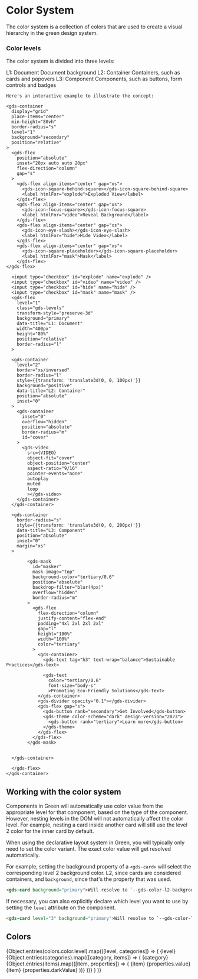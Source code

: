 
<Meta title="Style/Colors" />

# Color System
The color system is a collection of colors that are used to create a visual hierarchy in the green design system.

### Color levels

The color system is divided into three levels:

<gds-theme design-version="2023">
  <gds-flex flex-direction="column" gap="l" margin="0 0 l">
    <gds-flex gap="s" flex-direction="column">
      <gds-flex gap="s"><gds-badge>L1: Document</gds-badge> Document background</gds-flex>
      <gds-flex padding="0 0 0 m" gap="s"><gds-badge variant="notice">L2: Container</gds-badge> Containers, such as cards and popovers</gds-flex>
      <gds-flex padding="0 0 0 xl" gap="s"><gds-badge variant="positive">L3: Component</gds-badge> Components, such as buttons, form controls and badges</gds-flex>
    </gds-flex>

    Here's an interactive example to illustrate the concept:

    <gds-container
      display="grid"
      place-items="center"
      min-height="80vh"
      border-radius="s"
      level="1"
      background="secondary"
      position="relative"
    >
      <gds-flex
        position="absolute"
        inset="20px auto auto 20px"
        flex-direction="column"
        gap="s"
      >
        <gds-flex align-items="center" gap="xs">
          <gds-icon-square-behind-square></gds-icon-square-behind-square>
          <label htmlFor="explode">Exploded View</label>
        </gds-flex>
        <gds-flex align-items="center" gap="xs">
          <gds-icon-focus-square></gds-icon-focus-square>
          <label htmlFor="video">Reveal Background</label>
        </gds-flex>
        <gds-flex align-items="center" gap="xs">
          <gds-icon-eye-slash></gds-icon-eye-slash>
          <label htmlFor="hide">Hide Video</label>
        </gds-flex>
        <gds-flex align-items="center" gap="xs">
          <gds-icon-square-placeholder></gds-icon-square-placeholder>
          <label htmlFor="mask">Mask</label>
        </gds-flex>
    </gds-flex>

      <input type="checkbox" id="explode" name="explode" />
      <input type="checkbox" id="video" name="video" />
      <input type="checkbox" id="hide" name="hide" />
      <input type="checkbox" id="mask" name="mask" />
      <gds-flex
        level="1"
        class="gds-levels"
        transform-style="preserve-3d"
        background="primary"
        data-title="L1: Document"
        width="400px"
        height="80%"
        position="relative"
        border-radius="l"
      >

      <gds-container
        level="2"
        border="xs/inversed"
        border-radius="l"
        style={{transform: 'translate3d(0, 0, 100px)'}}
        background="positive"
        data-title="L2: Container"
        position="absolute"
        inset="0"
      >
        <gds-container
          inset="0"
          overflow="hidden"
          position="absolute"
          border-radius="m"
          id="cover"
        >
          <gds-video
            src={VIDEO}
            object-fit="cover"
            object-position="center"
            aspect-ratio="9/16"
            pointer-events="none"
            autoplay
            muted
            loop
            ></gds-video>
        </gds-container>
      </gds-container>

      <gds-container
        border-radius="s"
        style={{transform: 'translate3d(0, 0, 200px)'}}
        data-title="L3: Component"
        position="absolute"
        inset="0"
        margin="xs"
      >

            <gds-mask
              id="masker"
              mask-image="top"
              background-color="tertiary/0.6"
              position="absolute"
              backdrop-filter="blur(4px)"
              overflow="hidden"
              border-radius="m"
            >
              <gds-flex
                flex-direction="column"
                justify-content="flex-end"
                padding="4xl 2xl 2xl 2xl"
                gap="l"
                height="100%"
                width="100%"
                color="tertiary"
              >
                <gds-container>
                  <gds-text tag="h3" text-wrap="balance">Sustainable Practices</gds-text>

                  <gds-text
                    color="tertiary/0.6"
                    font-size="body-s"
                    >Promoting Eco-Friendly Solutions</gds-text>
                </gds-container>
                <gds-divider opacity="0.1"></gds-divider>
                <gds-flex gap="s">
                  <gds-button rank="secondary">Get Involved</gds-button>
                  <gds-theme color-scheme="dark" design-version="2023">
                    <gds-button rank="tertiary">Learn more</gds-button>
                  </gds-theme>
                </gds-flex>
              </gds-flex>
            </gds-mask>


      </gds-container>

      </gds-flex>
    </gds-container>
  </gds-flex>

  ## Working with the color system

  Components in Green will automatically use color value from the appropriate level
  for that component, based on the type of the component. However, nesting levels in the DOM
  will not automatically affect the color level. For example, nesting a card inside another
  card will still use the level 2 color for the inner card by default.

  When using the declarative layout system in Green, you will typically only need to
  set the color variant. The exact color value will get resolved automatically.

  For example, setting the background property of a `<gds-card>` will select the
  corresponding level 2 background color. L2, since cards are considered containers,
  and `background`, since that's the property that was used.

  ```html
  <gds-card background="primary">Will resolve to `--gds-color-l2-background-primary`</gds-card>
  ```

  If necessary, you can also explicitly declare which level you want to use by setting
  the `level` attribute on the component.

  ```html
  <gds-card level="3" background="primary">Will resolve to `--gds-color-l3-background-primary`</gds-card>
  ```

  ## Colors
  <gds-flex flex-direction="column" gap="2xl">
    {Object.entries(colors.color.level).map(([level, categories]) => (
        <gds-flex flex-direction="column" gap="2xl">
          <gds-flex gap="s" flex-direction="column">
            <gds-text text-transform="uppercase">{level}</gds-text>
              {Object.entries(categories).map(([category, items]) => (
                  <gds-flex gap="s" flex-direction="column">
                      <gds-text text-transform="capitalize"
                      level="1" color="primary/0.4">{category}</gds-text>
                      <gds-flex flex-direction="row" gap="s">
                          {Object.entries(items).map(([item, properties]) => (
                              <gds-flex flex-direction="column" gap="s">
                                    <gds-theme color-scheme="auto">
                                      <gds-card border="4xs/primary" background="primary" border-radius="s" padding="xs" width="20ch">
                                          <gds-flex gap="xs" align-items="center" >
                                            <gds-card
                                                level={level.replace(/^l/, '')}
                                                height="40px"
                                                width="40px"
                                                border-radius="xs"
                                                border-width="4xs"
                                                border-color="#d7d7d7"
                                                style={{background: `var(--gds-color-${level}-${category}-${item}`}}
                                                padding="0"
                                            />
                                            <gds-flex flex-direction="column" gap="3xs" align-items="start">
                                                <gds-text tag="small">{item}</gds-text>
                                                <gds-text text-transform="uppercase">{properties.value}</gds-text>
                                            </gds-flex>
                                          </gds-flex>
                                      </gds-card>
                                    </gds-theme>
                                  <gds-theme color-scheme="dark">
                                    <gds-card border="4xs/primary" background="primary" border-radius="s" padding="xs" width="20ch">
                                        <gds-flex gap="xs" align-items="center" justify-content="start">
                                            <gds-card
                                                level={level.replace(/^l/, '')}
                                                height="40px"
                                                width="40px"
                                                border-radius="xs"
                                                border-width="4xs"
                                                border-color="#3c3b3b"
                                                background={item}
                                                padding="0"
                                            />
                                            <gds-flex flex-direction="column" gap="3xs" align-items="start">
                                              <gds-text
                                                level="1"
                                                color="primary"
                                                tag="small"
                                              >
                                                {item}
                                              </gds-text>
                                              <gds-text
                                                level="1"
                                                color="primary"
                                                tag="small"
                                                transform="uppercase"
                                              >
                                                {properties.darkValue}
                                              </gds-text>
                                            </gds-flex>
                                        </gds-flex>
                                    </gds-card>
                                  </gds-theme>
                              </gds-flex>
                          ))}
                      </gds-flex>
                  </gds-flex>
              ))}
          </gds-flex>
        </gds-flex>
      )
    )}
  </gds-flex>
</gds-theme>
